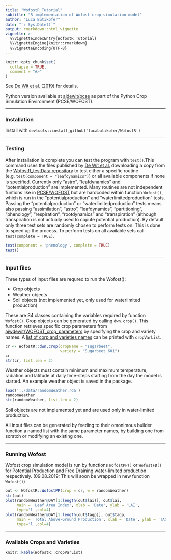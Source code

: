 ```yaml
---
title: "WofostR_Tutorial"
subtitle: "R implementation of Wofost crop simulation model"
author: "Luca Bütikofer"
date: "`r Sys.Date()`"
output: rmarkdown::html_vignette
vignette: >
  %\VignetteIndexEntry{WofostR Tutorial}
  %\VignetteEngine{knitr::rmarkdown}
  %\VignetteEncoding{UTF-8}
---
```


```r
knitr::opts_chunk$set(
  collapse = TRUE,
  comment = "#>"
)
```

See [De Wit et al. (2019)][1] for details.

Python version available at [ajdewit/pcse][2] as part of the Python Crop Simulation Environment (PCSE/WOFOST).

***
### Installation
Install with `devtools::install_github('lucabutikofer/WofostR')`

***
### Testing

After installation is complete you can test the program with `test()`.This command uses the files published by [De Wit et al.][1] downloading a copy from the [WofostR_testData repository][3] to test either a specific routine (e.g. `test(component = "leafdynamics")`) or all available components if none is specified. Currently only "astro", "leafdynamics" and "potentialproduction" are implemented. Many routines are not independent funtions like in [PCSE/WOFOST][2] but are hardcoded within function `Wofost()`, which is run in the "potentialproduction" and "waterlimitedproduction" tests. Passing the "potentialproduction" or "waterlimitedproduction" tests means also passing "assimilation", "astro", "leafdynamics", "partitioning", "phenology", "respiration", "rootdynamics" and "transpiration" (although transpiration is not actually used to copute potential production).
By default only three test sets are randomly chosen to perform tests on. This is done to speed up the process. To perform tests on all available sets call `test(complete = TRUE)`.

```r
test(component = 'phenology', complete = TRUE)
test()
```

***
### Input files

Three types of input files are requred to run the Wofost():

- Crop objects
- Weather objects
- Soil objects (not implemented yet, only used for waterlimited production)

These are S4 classes containing the variables required by function `Wofost()`. Crop objects can be generated by calling `dwn.crop()`. This function retrieves specific crop parameters from [ajwdewit/WOFOST_crop_parameters][4] by specifying the crop and variety names. A [list of corp and varieties names](#link1) can be printed with `cropVarList`.


```r
cr <- WofostR::dwn.crop(cropName = "sugarbeet",
                        variety = "Sugarbeet_601")
cr
str(cr, list.len = 2)
```

Weather objects must contain minimum and maximum temperature, radiation and latitude at daily time-steps starting from the day the model is started. An example weather object is saved in the package.

```r
load('../data/randomWeather.rda')
randomWeather
str(randomWeather, list.len = 2)
```

Soil objects are not implemented yet and are used only in water-limited production.

All input files can be generated by feeding to their omonimous builder function a named list with the same parameter names, by building one from scratch or modifying an existing one.

***
### Running Wofost

Wofost crop simulation model is run by functions `WofostPP()` or `WofostFD()` for Potential Production and Free Draining water-limited production respectively.
(09.08.2019: This will soon be wrapped in new function `Wofost()`)

```r
out <- WofostR::WofostPP(crop = cr, w = randomWeather)
str(out)
plot(randomWeather@DAY[1:length(out$lai)], out$lai,
     main = 'Leaf Area Index', xlab = 'Date', ylab = 'LAI',
     type='l',col=4)
plot(randomWeather@DAY[1:length(out$tagp)], out$tagp,
     main = 'Total Above-Ground Production', xlab = 'Date', ylab = 'TAGP',
     type='l',col=4)
```


***
### Available Crops and Varieties {#link1}

```r
knitr::kable(WofostR::cropVarList)
```


[1]: https://doi.org/10.1016/j.agsy.2018.06.018
[2]: https://github.com/ajwdewit/pcse.git
[3]: https://github.com/lucabutikofer/WofostR_testData.git
[4]: https://github.com/ajwdewit/WOFOST_crop_parameters.git
